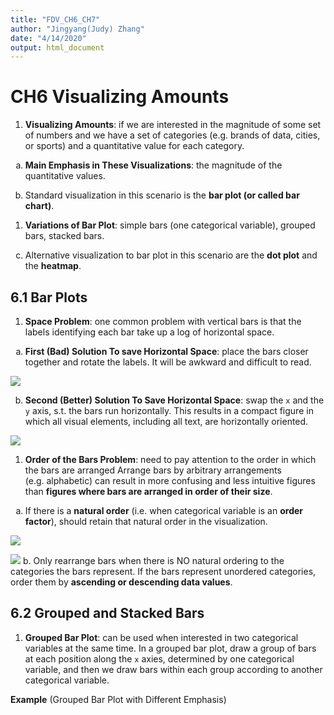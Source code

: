 ```yaml
---
title: "FDV_CH6_CH7"
author: "Jingyang(Judy) Zhang"
date: "4/14/2020"
output: html_document
---
```


# CH6 Visualizing Amounts #

1. __Visualizing Amounts__: if we are interested in the magnitude of some set of numbers and we have a set of categories (e.g. brands of data, cities, or sports) and a quantitative value for each category. 

a. __Main Emphasis in These Visualizations__: the magnitude of the quantitative values. 

b. Standard visualization in this scenario is the __bar plot (or called bar chart)__. 

(1) __Variations of Bar Plot__: simple bars (one categorical variable), grouped bars, stacked bars. 

c. Alternative visualization to bar plot in this scenario are the __dot plot__ and the __heatmap__. 

## 6.1 Bar Plots ##

1. __Space Problem__: one common problem with vertical bars is that the labels identifying each bar take up a log of horizontal space. 

a. __First (Bad) Solution To save Horizontal Space__: place the bars closer together and rotate the labels. It will be awkward and difficult to read. 

![](screenshots/FDV_figure6_2.png)


b. __Second (Better) Solution To Save Horizontal Space__: swap the ``x`` and the ``y`` axis, s.t. the bars run horizontally. This results in a compact figure in which all visual elements, including all text, are horizontally oriented. 

![](screenshots/FDV_figure6_3.png)


1. __Order of the Bars Problem__: need to pay attention to the order in which the bars are arranged Arrange bars by arbitrary arrangements (e.g. alphabetic) can result in more confusing and less intuitive figures than __figures where bars are arranged in order of their size__. 


a. If there is a __natural order__ (i.e. when categorical variable is an __order factor__), should retain that natural order in the visualization. 


![](screenshots/FDV_figure6_5.png)

![](screenshots/FDV_figure6_6.png)
b. Only rearrange bars when there is NO natural ordering to the categories the bars represent. If the bars represent unordered categories, order them by __ascending or descending data values__. 


## 6.2 Grouped and Stacked Bars ##

1. __Grouped Bar Plot__: can be used when interested in two categorical variables at the same time. In a grouped bar plot, draw a group of bars at each position along the ``x`` axies, determined by one categorical variable, and then we draw bars within each group according to another categorical variable.


__Example__ (Grouped Bar Plot with Different Emphasis)